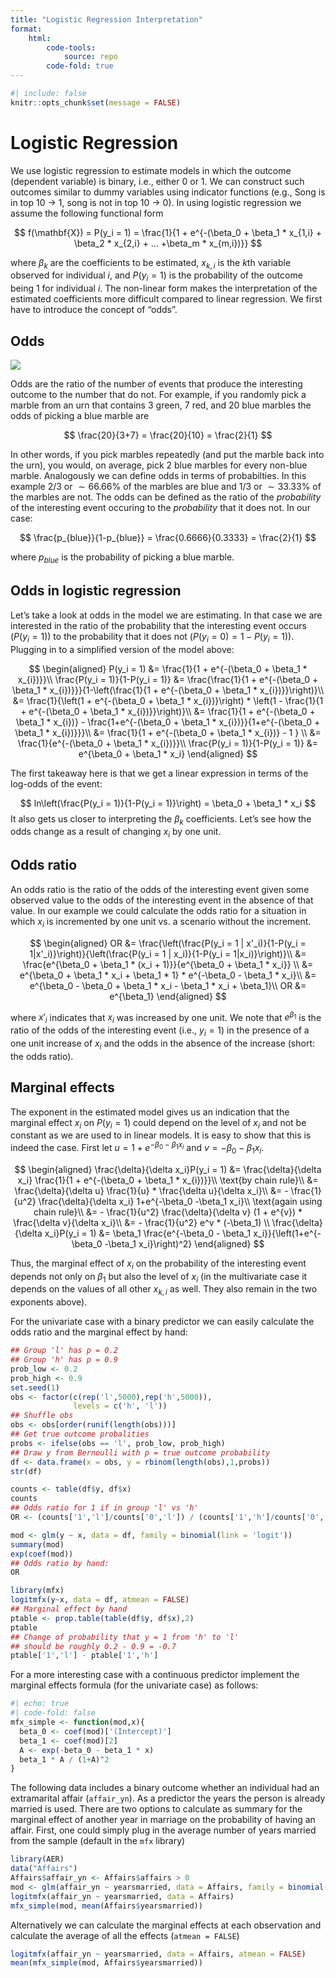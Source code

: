 ---
title: "Logistic Regression Interpretation"
format:
    html:
        code-tools:
            source: repo
        code-fold: true
---


```{r}
#| include: false
knitr::opts_chunk$set(message = FALSE)
```

# Logistic Regression

We use logistic regression to estimate models in which the outcome (dependent variable) is binary, i.e., either $0$ or $1$. We can construct such outcomes similar to dummy variables using indicator functions (e.g., Song is in top 10 $\rightarrow$ $1$, song is not in top 10 $\rightarrow$ $0$). In using logistic regression we assume the following functional form

$$
f(\mathbf{X}) = P(y_i = 1) = \frac{1}{1 + e^{-(\beta_0 + \beta_1 * x_{1,i} + \beta_2 * x_{2,i} + ... +\beta_m * x_{m,i})}}
$$

where $\beta_k$ are the coefficients to be estimated, $x_{k,i}$ is the $k$th variable observed for individual $i$, and $P(y_i=1)$ is the probability of the outcome being $1$ for individual $i$. The non-linear form makes the interpretation of the estimated coefficients more difficult compared to linear regression. We first have to introduce the concept of "odds".

## Odds

![](./Graphics/odds.jpg){fig-align="center"}

Odds\footnote{\url{https://en.wikipedia.org/wiki/Odds}} are the ratio of the number of events that produce the interesting outcome to the number that do not. For example, if you randomly pick a marble from an urn that contains $3$ green, $7$ red, and $20$ blue marbles the odds of picking a blue marble are 

$$
\frac{20}{3+7} = \frac{20}{10} = \frac{2}{1}
$$

In other words, if you pick marbles repeatedly (and put the marble back into the urn), you would, on average, pick $2$ blue marbles for every non-blue marble. Analogously we can define odds in terms of probabilties. In this example $2/3$ or $\sim 66.66\%$ of the marbles are blue and $1/3$ or $\sim 33.33\%$ of the marbles are not. The odds can be defined as the ratio of the _probability_ of the interesting event occuring to the _probability_ that it does not. In our case:

$$
\frac{p_{blue}}{1-p_{blue}} = \frac{0.6666}{0.3333} = \frac{2}{1}
$$

where $p_{blue}$ is the probability of picking a blue marble.

## Odds in logistic regression

Let's take a look at odds in the model we are estimating. In that case we are interested in the ratio of the probability that the interesting event occurs ($P(y_i=1)$) to the probability that it does not ($P(y_i=0) = 1-P(y_i=1)$). Plugging in to a simplified version of the model above:

$$
\begin{aligned}
P(y_i = 1) &= \frac{1}{1 + e^{-(\beta_0 + \beta_1 * x_{i})}}\\
\frac{P(y_i = 1)}{1-P(y_i = 1)} &= \frac{\frac{1}{1 + e^{-(\beta_0 + \beta_1 * x_{i})}}}{1-\left(\frac{1}{1 + e^{-(\beta_0 + \beta_1 * x_{i})}}\right)}\\
&= \frac{1}{\left(1 + e^{-(\beta_0 + \beta_1 * x_{i})}\right) * \left(1 - \frac{1}{1 + e^{-(\beta_0 + \beta_1 * x_{i})}}\right)}\\
&= \frac{1}{1 + e^{-(\beta_0 + \beta_1 * x_{i})} - \frac{1+e^{-(\beta_0 + \beta_1 * x_{i})}}{1+e^{-(\beta_0 + \beta_1 * x_{i})}}}\\
&= \frac{1}{1 + e^{-(\beta_0 + \beta_1 * x_{i})} - 1 } \\
&= \frac{1}{e^{-(\beta_0 + \beta_1 * x_{i})}}\\
\frac{P(y_i = 1)}{1-P(y_i = 1)} &= e^{\beta_0 + \beta_1 * x_i}
\end{aligned}
$$

The first takeaway here is that we get a linear expression in terms of the log-odds of the event:

$$
ln\left(\frac{P(y_i = 1)}{1-P(y_i = 1)}\right) = \beta_0 + \beta_1 * x_i
$$
It also gets us closer to interpreting the $\beta_k$ coefficients. Let's see how the odds change as a result of changing $x_i$ by one unit. 

## Odds ratio

An odds ratio\footnote{\url{https://en.wikipedia.org/wiki/Odds_ratio}} is the ratio of the odds of the interesting event given some observed value to the odds of the interesting event in the absence of that value. In our example we could calculate the odds ratio for a situation in which $x_i$ is incremented by one unit vs. a scenario without the increment.

$$
\begin{aligned}
OR &= \frac{\left(\frac{P(y_i = 1 | x'_i)}{1-P(y_i = 1|x'_i)}\right)}{\left(\frac{P(y_i = 1 | x_i)}{1-P(y_i = 1|x_i)}\right)}\\
   &= \frac{e^{\beta_0 + \beta_1 * (x_i + 1)}}{e^{\beta_0 + \beta_1 * x_i}} \\
   &= e^{\beta_0 + \beta_1 * x_i + \beta_1 * 1} * e^{-\beta_0 - \beta_1 * x_i}\\
   &= e^{\beta_0 - \beta_0 + \beta_1 * x_i - \beta_1 * x_i + \beta_1}\\
OR &= e^{\beta_1}
\end{aligned}
$$

where $x'_i$ indicates that $x_i$ was increased by one unit. We note that $e^{\beta_1}$ is the ratio of the odds of the interesting event (i.e., $y_i = 1$) in the presence of a one unit increase of $x_i$ and the odds in the absence of the increase (short: the odds ratio).

## Marginal effects

The exponent in the estimated model gives us an indication that the marginal effect $x_i$ on $P(y_i=1)$ could depend on the level of $x_i$ and not be constant as we are used to in linear models. It is easy to show that this is indeed the case. 
First let $u=1+e^{-\beta_0 -\beta_1 x_i}$ and $v=-\beta_0 -\beta_1 x_i$. 

$$
\begin{aligned}
\frac{\delta}{\delta x_i}P(y_i = 1) &= \frac{\delta}{\delta x_i} \frac{1}{1 + e^{-(\beta_0 + \beta_1 * x_{i})}}\\
\text{by chain rule}\\
&= \frac{\delta}{\delta u} \frac{1}{u} * \frac{\delta u}{\delta x_i}\\
&= - \frac{1}{u^2} \frac{\delta}{\delta x_i} 1+e^{-\beta_0 -\beta_1 x_i}\\
\text{again using chain rule}\\
&= - \frac{1}{u^2} \frac{\delta}{\delta v} (1 + e^{v}) * \frac{\delta v}{\delta x_i}\\
&= - \frac{1}{u^2} e^v * (-\beta_1) \\
\frac{\delta}{\delta x_i}P(y_i = 1) &= \beta_1 \frac{e^{-\beta_0 - \beta_1 x_i}}{\left(1+e^{-\beta_0 -\beta_1 x_i}\right)^2}
\end{aligned}
$$

Thus, the marginal effect of $x_i$ on the probability of the interesting event depends not only on $\beta_1$ but also the level of $x_i$ (in the multivariate case it depends on the values of all other $x_{k,i}$ as well. They also remain in the two exponents above). 

For the univariate case with a binary predictor we can easily calculate the odds ratio and the marginal effect by hand:

```{r}
## Group 'l' has p = 0.2
## Group 'h' has p = 0.9
prob_low <- 0.2
prob_high <- 0.9
set.seed(1)
obs <- factor(c(rep('l',5000),rep('h',5000)),
              levels = c('h', 'l'))
## Shuffle obs
obs <- obs[order(runif(length(obs)))]
## Get true outcome probalities
probs <- ifelse(obs == 'l', prob_low, prob_high)
## Draw y from Bernoulli with p = true outcome probability
df <- data.frame(x = obs, y = rbinom(length(obs),1,probs))
str(df)
```

```{r}
counts <- table(df$y, df$x)
counts
## Odds ratio for 1 if in group 'l' vs 'h'
OR <- (counts['1','l']/counts['0','l']) / (counts['1','h']/counts['0','h'])

mod <- glm(y ~ x, data = df, family = binomial(link = 'logit'))
summary(mod)
exp(coef(mod))
## Odds ratio by hand:
OR

library(mfx)
logitmfx(y~x, data = df, atmean = FALSE)
## Marginal effect by hand
ptable <- prop.table(table(df$y, df$x),2)
ptable
## Change of probability that y = 1 from 'h' to 'l'
## should be roughly 0.2 - 0.9 = -0.7
ptable['1','l'] - ptable['1','h'] 
```

For a more interesting case with a continuous predictor implement the marginal effects formula (for the univariate case) as follows:

```{r}
#| echo: true
#| code-fold: false
mfx_simple <- function(mod,x){
  beta_0 <- coef(mod)['(Intercept)']
  beta_1 <- coef(mod)[2]
  A <- exp(-beta_0 - beta_1 * x)
  beta_1 * A / (1+A)^2
}
```

The following data includes a binary outcome whether an individual had an extramarital affair (`affair_yn`). As a predictor the years the person is already married is used. There are two options to calculate as summary for the marginal effect of another year in marriage on the probability of having an affair. First, one could simply plug in the average number of years married from the sample (default in the `mfx` library)

```{r}
library(AER)
data("Affairs")
Affairs$affair_yn <- Affairs$affairs > 0
mod <- glm(affair_yn ~ yearsmarried, data = Affairs, family = binomial())
logitmfx(affair_yn ~ yearsmarried, data = Affairs)
mfx_simple(mod, mean(Affairs$yearsmarried))
```

Alternatively we can calculate the marginal effects at each observation and calculate the average of all the effects (`atmean = FALSE`)

```{r}
logitmfx(affair_yn ~ yearsmarried, data = Affairs, atmean = FALSE)
mean(mfx_simple(mod, Affairs$yearsmarried))
```

